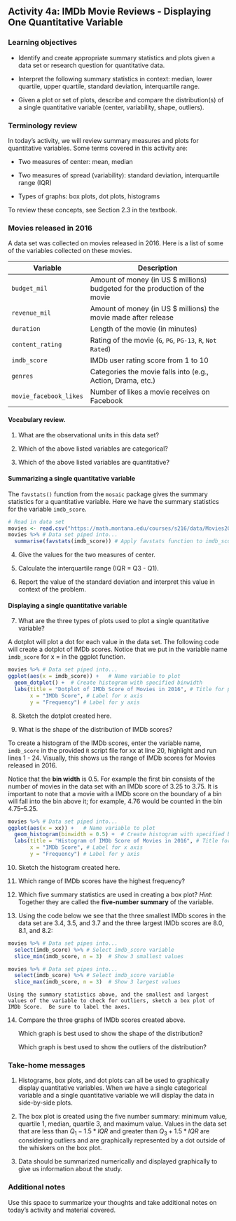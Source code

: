 ## Activity 4a:  IMDb Movie Reviews - Displaying One Quantitative Variable

\setstretch{1}

### Learning objectives

* Identify and create appropriate summary statistics and plots
  given a data set or research question for quantitative data.

* Interpret the following summary statistics in context:
  median, lower quartile, upper quartile,
  standard deviation, interquartile range.

* Given a plot or set of plots, describe and compare the distribution(s)
  of a single quantitative variable
  (center, variability, shape, outliers).

### Terminology review

In today's activity, we will review summary measures and plots for quantitative variables.  Some terms covered in this activity are:

* Two measures of center: mean, median

* Two measures of spread (variability): standard deviation, interquartile range (IQR)

* Types of graphs: box plots, dot plots, histograms

To review these concepts, see Section 2.3 in the textbook.

### Movies released in 2016

A data set was collected on movies released in 2016.  Here is a list of some of the variables collected on these movies.

| **Variable** 	| **Description** |
|----	|-------------	|
| `budget_mil` | Amount of money (in US $ millions) budgeted for the production of the movie |
| `revenue_mil` | Amount of money (in US $ millions) the movie made after release|
| `duration` | Length of the movie (in minutes)|
| `content_rating` | Rating of the movie (`G`, `PG`, `PG-13`, `R`, `Not Rated`)|
| `imdb_score` | IMDb user rating score from 1 to 10 |
| `genres` | Categories the movie falls into (e.g., Action, Drama, etc.) |
| `movie_facebook_likes` | Number of likes a movie receives on Facebook |

\newpage

#### Vocabulary review. 

1. What are the observational units in this data set?

\vspace{0.1in}

2. Which of the above listed variables are categorical?

\vspace{.5in}

3. Which of the above listed variables are quantitative?

\vspace{.5in}

#### Summarizing a single quantitative variable {-}

The `favstats()` function from the `mosaic` package gives the summary statistics for a quantitative variable. Here we have the summary statistics for the variable `imdb_score`.

```r
# Read in data set
movies <- read.csv("https://math.montana.edu/courses/s216/data/Movies2016.csv") 
movies %>% # Data set piped into...
  summarise(favstats(imdb_score)) # Apply favstats function to imdb_score
```

4. Give the values for the two measures of center.

\vspace{0.5in}

5. Calculate the interquartile range (IQR = Q3 - Q1).

\vspace{0.5in}

6. Report the value of the standard deviation and interpret this value in context of the problem.
\vspace{1in}

#### Displaying a single quantitative variable {-}


7. What are the three types of plots used to plot a single quantitative variable?

\newpage

A dotplot will plot a dot for each value in the data set.  The following code will create a dotplot of IMDb scores.  Notice that we put in the variable name `imdb_score` for x = in the ggplot function.

```r
movies %>% # Data set piped into...
ggplot(aes(x = imdb_score)) +   # Name variable to plot
  geom_dotplot() +  # Create histogram with specified binwidth
  labs(title = "Dotplot of IMDb Score of Movies in 2016", # Title for plot
       x = "IMDb Score", # Label for x axis
       y = "Frequency") # Label for y axis
```

8. Sketch the dotplot created here.

\vspace{1.4in}

9. What is the shape of the distribution of IMDb scores?

\vspace{0.2in}

To create a histogram of the IMDb scores, enter the variable name, `imdb_score` in the provided `R` script file for xx at line 20, highlight and run lines 1 - 24.  Visually, this shows us the range of IMDb scores for Movies released in 2016.

Notice that the **bin width** is 0.5.  For example the first bin consists of the number of movies in the data set with an IMDb score of 3.25 to 3.75.  It is important to note that a movie with a IMDb score on the boundary of a bin will fall into the bin above it; for example, 4.76 would be counted in the bin 4.75--5.25.  

```r
movies %>% # Data set piped into...
ggplot(aes(x = xx)) +   # Name variable to plot
  geom_histogram(binwidth = 0.5) +  # Create histogram with specified binwidth
  labs(title = "Histogram of IMDb Score of Movies in 2016", # Title for plot
       x = "IMDb Score", # Label for x axis
       y = "Frequency") # Label for y axis
```


10. Sketch the histogram created here.

\vspace{1.4in}

11. Which range of IMDb scores have the highest frequency?

\vspace{0.2in}


12. Which five summary statistics are used in creating a box plot? *Hint*: Together they are called the **five-number summary** of the variable.

\vspace{0.4in}

13. Using the code below we see that the three smallest IMDb scores in the data set are 3.4, 3.5, and 3.7 and the three largest IMDb scores are 8.0, 8.1, and 8.2:  

```r
movies %>% # Data set pipes into...
  select(imdb_score) %>% # Select imdb_score variable
  slice_min(imdb_score, n = 3)  # Show 3 smallest values
```

```r
movies %>% # Data set pipes into...
  select(imdb_score) %>% # Select imdb_score variable
  slice_max(imdb_score, n = 3)  # Show 3 largest values
```

    Using the summary statistics above, and the smallest and largest values of the variable to check for outliers, sketch a box plot of IMDb Score.  Be sure to label the axes.

\vspace{1.5in}

14. Compare the three graphs of IMDb scores created above.

    Which graph is best used to show the shape of the distribution?
    
    \vspace{0.5in}
    
    Which graph is best used to show the outliers of the distribution?
    
    \vspace{0.5in}

### Take-home messages

1.	Histograms, box plots, and dot plots can all be used to graphically display quantitative variables.  When we have a single categorical variable and a single quantitative variable we will display the data in side-by-side plots.

2.  The box plot is created using the five number summary: minimum value, quartile 1, median, quartile 3, and maximum value.  Values in the data set that are less than $Q_1 - 1.5*IQR$ and greater than $Q_3 + 1.5*IQR$ are considering outliers and are graphically represented by a dot outside of the whiskers on the box plot.

3.  Data should be summarized numerically and displayed graphically to give us information about the study.


### Additional notes

Use this space to summarize your thoughts and take additional notes on today's activity and material covered.

\newpage